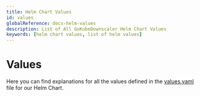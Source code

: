 ```yaml
---
title: Helm Chart Values
id: values
globalReference: docs-helm-values
description: List of All GoKubeDownscaler Helm Chart Values
keywords: [helm chart values, list of helm values]
---
```


# Values


Here you can find explanations for all the values defined in the [values.yaml](repo:deployments/chart/values.yaml) file for our Helm Chart.

<DocCardList />
